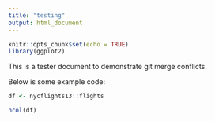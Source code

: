 ```yaml
---
title: "testing"
output: html_document
---
```


```r
knitr::opts_chunk$set(echo = TRUE)
library(ggplot2)
```

This is a tester document to demonstrate git merge conflicts. 

Below is some example code: 
```r
df <- nycflights13::flights

ncol(df)
```


